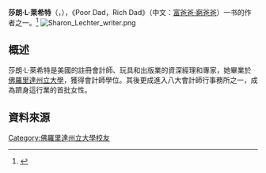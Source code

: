 '''莎朗·L·萊希特'''（{{lang|en|Sharon L. Lechter}}，{{bd|1954年|1月12日|catIdx=L}}），《Poor Dad，Rich Dad》（中文：[[富爸爸·窮爸爸|富爸爸·窮爸爸]]）一书的作者之一。<ref>{{Cite web |url=http://www.books.com.tw/exep/prod/booksfile.php?item=0010369603 |title=存档副本 |accessdate=2009-11-26 |archiveurl=https://web.archive.org/web/20100310165513/http://www.books.com.tw/exep/prod/booksfile.php?item=0010369603 |archivedate=2010-03-10 |deadurl=yes }}</ref>
[[File:Sharon_Lechter_writer.png|thumb]]

==概述==
莎朗·L·萊希特是美國的註冊會計師、玩具和出版業的資深經理和專家，她畢業於[[佛羅里達州立大學|佛羅里達州立大學]]，獲得會計師學位。其後更成進入八大會計師行事務所之一，成為躋身這行業的首批女性。

== 資料來源 ==
<references/>

{{美國作家小作品}}
{{DEFAULTSORT: Lechter, Sharon}}
[[Category:佛羅里達州立大學校友|Category:佛羅里達州立大學校友]]